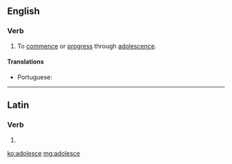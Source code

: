==English==

===Verb===
{{en-verb|adolesces|adolescing|adolesced|adolesced}}

# To [[commence]] or [[progress]] through [[adolescence]].

====Translations====
{{trans-top|commence or progress through adolescence}}
* Portuguese: {{t|pt|adolescer}}
{{trans-mid}}
{{trans-bottom}}

----

==Latin==

===Verb===
{{la-verb-form|adolesce}}

# {{inflection of|adolescō||2|s|pres|actv|impr|lang=la}}

[[ko:adolesce]]
[[mg:adolesce]]
